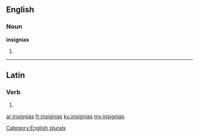 ==English==

===Noun===
'''insignias'''

# {{plural of|[[insignia]]}}

[[Category:English plurals]]

----

==Latin==

===Verb===
{{la-verb-form|insigniās}}

# {{conjugation of|insignio|insigniō|2|s|pres|act|sub|lang=la}}

[[ar:insignias]]
[[fr:insignias]]
[[ku:insignias]]
[[my:insignias]]